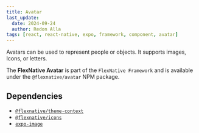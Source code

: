 ```yaml
---
title: Avatar
last_update:
  date: 2024-09-24
  author: Redon Alla
tags: [react, react-native, expo, framework, component, avatar]
---
```




Avatars can be used to represent people or objects. It supports images, Icons, or letters.

The **FlexNative Avatar** is part of the `FlexNative Framework` and is available under the `@flexnative/avatar` NPM package.

<Installation title="FlexNative Avatar" name='@flexnative/avatar' />

## Dependencies
- [`@flexnative/theme-context`](../../theme/index.mdx)
- [`@flexnative/icons`](../icons/index.mdx)
- [`expo-image`](https://docs.expo.dev/versions/latest/sdk/image/)

<br />
<br />
<DocCardList />